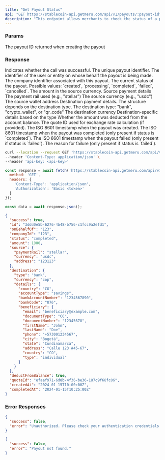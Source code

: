```yaml
---
title: "Get Payout Status"
api: "GET https://stablecoin-api.getmeru.com/api/v1/payouts/:payout-id"
description: "This endpoint allows merchants to check the status of a payout using the payout ID"
---
```


### Params

<ParamField path="payout-id" type="string" required>
  The payout ID returned when creating the payout
</ParamField>

### Response

<ResponseField name="success" type="boolean">
  Indicates whether the call was successful.
</ResponseField>

<ResponseField name="id" type="string">
  The unique payout identifier.
</ResponseField>

<ResponseField name="onBehalfOf" type="string">
  The identifier of the user or entity on whose behalf the payout is being made.
</ResponseField>

<ResponseField name="companyId" type="string">
  The company identifier associated with this payout.
</ResponseField>

<ResponseField name="status" type="string">
  The current status of the payout. Possible values: `created`, `processing`, `completed`, `failed`, `cancelled`.
</ResponseField>

<ResponseField name="amount" type="number">
  The amount in the source currency.
</ResponseField>

<ResponseField name="source" type="object">
  Source payment details
  
  <Expandable title="Source object">
    <ResponseField name="paymentRail" type="string">
      The payment rail used (e.g., "stellar")
    </ResponseField>
    <ResponseField name="currency" type="string">
      The source currency (e.g., "usdc")
    </ResponseField>
    <ResponseField name="address" type="string">
      The source wallet address
    </ResponseField>
  </Expandable>
</ResponseField>

<ResponseField name="destination" type="object">
  Destination payment details. The structure depends on the destination type.
  
  <Expandable title="Destination object">
    <ResponseField name="type" type="string">
      The destination type: "bank", "crypto_wallet", or "qr_code"
    </ResponseField>
    <ResponseField name="currency" type="string">
      The destination currency
    </ResponseField>
    <ResponseField name="details" type="object">
      Destination-specific details based on the type
    </ResponseField>
  </Expandable>
</ResponseField>

<ResponseField name="deductFromBalance" type="boolean">
  Whether the amount was deducted from the account balance.
</ResponseField>

<ResponseField name="quoteId" type="string">
  The quote ID used for exchange rate calculation (if provided).
</ResponseField>

<ResponseField name="createdAt" type="string">
  The ISO 8601 timestamp when the payout was created.
</ResponseField>

<ResponseField name="completedAt" type="string">
  The ISO 8601 timestamp when the payout was completed (only present if status is `completed`).
</ResponseField>

<ResponseField name="failedAt" type="string">
  The ISO 8601 timestamp when the payout failed (only present if status is `failed`).
</ResponseField>

<ResponseField name="failureReason" type="string">
  The reason for failure (only present if status is `failed`).
</ResponseField>

<RequestExample>

```bash cURL
curl --location --request GET 'https://stablecoin-api.getmeru.com/api/v1/payouts/3ddd0e5b-6276-4b48-b756-c1fcc9a2efd1' \
--header 'Content-Type: application/json' \
--header 'api-key: <api-key>'
```

```js Javascript
const response = await fetch('https://stablecoin-api.getmeru.com/api/v1/payouts/3ddd0e5b-6276-4b48-b756-c1fcc9a2efd1', {
  method: 'GET',
  headers: {
    'Content-Type': 'application/json',
    'Authorization': 'Basic <token>'
  }
});

const data = await response.json();
```

</RequestExample>

<ResponseExample>

```json 200
{
  "success": true,
  "id": "3ddd0e5b-6276-4b48-b756-c1fcc9a2efd1",
  "onBehalfOf": "123",
  "companyId": "123",
  "status": "completed",
  "amount": 1000,
  "source": {
    "paymentRail": "stellar",
    "currency": "usdc",
    "address": "123123"
  },
  "destination": {
    "type": "bank",
    "currency": "cop",
    "details": {
      "country": "CO",
      "accountType": "savings",
      "bankAccountNumber": "1234567890",
      "bankCode": "876",
      "beneficiary": {
        "email": "beneficiary@example.com",
        "documentType": "CC",
        "documentNumber": "12345678",
        "firstName": "John",
        "lastName": "Doe",
        "phone": "+573001234567",
        "city": "Bogotá",
        "state": "Cundinamarca",
        "address": "Calle 123 #45-67",
        "country": "CO",
        "type": "individual"
      }
    }
  },
  "deductFromBalance": true,
  "quoteId": "efaaf971-6d8b-4f36-be36-187c9f68fc06",
  "createdAt": "2024-01-15T10:00:00Z",
  "completedAt": "2024-01-15T10:25:00Z"
}
```

</ResponseExample>

### Error Responses

<ResponseExample>

```json 401
{
  "success": false,
  "error": "Unauthorized. Please check your authentication credentials."
}
```

```json 404
{
  "success": false,
  "error": "Payout not found."
}
```

</ResponseExample>